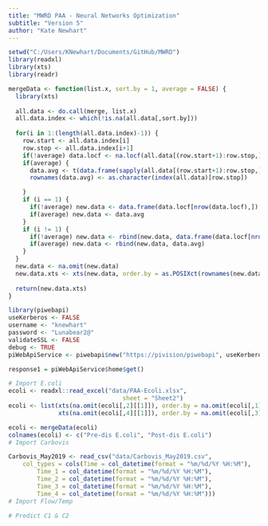 ```yaml
---
title: "MWRD PAA - Neural Networks Optimization"
subtitle: "Version 5"
author: "Kate Newhart"
---
```

```r
setwd("C:/Users/KNewhart/Documents/GitHub/MWRD")
library(readxl)
library(xts)
library(readr)

mergeData <- function(list.x, sort.by = 1, average = FALSE) {
  library(xts)
  
  all.data <- do.call(merge, list.x)
  all.data.index <- which(!is.na(all.data[,sort.by]))
  
  for(i in 1:(length(all.data.index)-1)) {
    row.start <- all.data.index[i]
    row.stop <- all.data.index[i+1]
    if(!average) data.locf <- na.locf(all.data[(row.start+1):row.stop,])
    if(average) {
      data.avg <- t(data.frame(sapply(all.data[(row.start+1):row.stop,], function(x) mean(na.omit(x)))))
      rownames(data.avg) <- as.character(index(all.data)[row.stop])

    }
    if (i == 1) {
      if(!average) new.data <- data.frame(data.locf[nrow(data.locf),])
      if(average) new.data <- data.avg
    }
    if (i != 1) {
      if(!average) new.data <- rbind(new.data, data.frame(data.locf[nrow(data.locf),]))
      if(average) new.data <- rbind(new.data, data.avg)
    }
  }
  new.data <- na.omit(new.data)
  new.data.xts <- xts(new.data, order.by = as.POSIXct(rownames(new.data), format = "%Y-%m-%d %H:%M:%S"))
  
  return(new.data.xts)
}
```


```r
library(piwebapi)
useKerberos <- FALSE
username <- "knewhart"
password <- "Lunabear2@"
validateSSL <- FALSE
debug <- TRUE
piWebApiService <- piwebapi$new("https://pivision/piwebapi", useKerberos, username, password, validateSSL, debug)

response1 = piWebApiService$home$get()
```

```r

# Import E.coli
ecoli <- readxl::read_excel("data/PAA-Ecoli.xlsx", 
                                sheet = "Sheet2")
ecoli <- list(xts(na.omit(ecoli[,2][[1]]), order.by = na.omit(ecoli[,1][[1]])),
              xts(na.omit(ecoli[,4][[1]]), order.by = na.omit(ecoli[,3][[1]])))

ecoli <- mergeData(ecoli)
colnames(ecoli) <- c("Pre-dis E.coli", "Post-dis E.coli")
# Import Carbovis

Carbovis_May2019 <- read_csv("data/Carbovis_May2019.csv", 
    col_types = cols(Time = col_datetime(format = "%m/%d/%Y %H:%M"), 
        Time_1 = col_datetime(format = "%m/%d/%Y %H:%M"), 
        Time_2 = col_datetime(format = "%m/%d/%Y %H:%M"), 
        Time_3 = col_datetime(format = "%m/%d/%Y %H:%M"), 
        Time_4 = col_datetime(format = "%m/%d/%Y %H:%M")))
# Import Flow/Temp

# Predict C1 & C2
```

